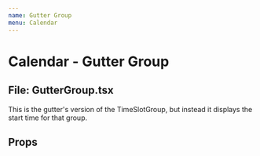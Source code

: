 ```yaml
---
name: Gutter Group
menu: Calendar
---
```



# Calendar - Gutter Group

## File: GutterGroup.tsx

This is the gutter's version of the TimeSlotGroup, but instead it displays the start time for that group.

## Props

<Props of={GutterGroup} />
